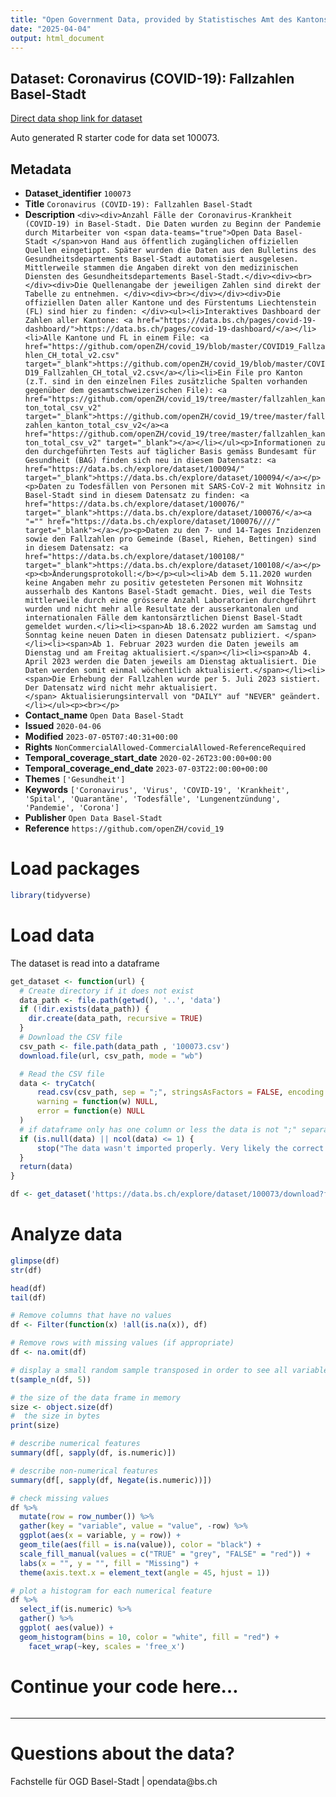 ```yaml
---
title: "Open Government Data, provided by Statistisches Amt des Kantons Basel-Stadt - Fachstelle OGD"
date: "2025-04-04"
output: html_document
---
```


## Dataset: Coronavirus (COVID-19): Fallzahlen Basel-Stadt

[Direct data shop link for dataset](https://data.bs.ch/explore/dataset/100073)

Auto generated R starter code for data set 100073.

## Metadata

- **Dataset_identifier** `100073`
- **Title** `Coronavirus (COVID-19): Fallzahlen Basel-Stadt`
- **Description** `<div><div>Anzahl Fälle der Coronavirus-Krankheit (COVID-19) in Basel-Stadt. Die Daten wurden zu Beginn der Pandemie durch Mitarbeiter von <span data-teams="true">Open Data Basel-Stadt </span>von Hand aus öffentlich zugänglichen offiziellen Quellen eingetippt. Später wurden die Daten aus den Bulletins des Gesundheitsdepartements Basel-Stadt automatisiert ausgelesen. Mittlerweile stammen die Angaben direkt von den medizinischen Diensten des Gesundheitsdepartements Basel-Stadt.</div><div><br></div><div>Die Quellenangabe der jeweiligen Zahlen sind direkt der Tabelle zu entnehmen. </div><div><br></div></div><div>Die offiziellen Daten aller Kantone und des Fürstentums Liechtenstein (FL) sind hier zu finden: </div><ul><li>Interaktives Dashboard der Zahlen aller Kantone: <a href="https://data.bs.ch/pages/covid-19-dashboard/">https://data.bs.ch/pages/covid-19-dashboard/</a></li><li>Alle Kantone und FL in einem File: <a href="https://github.com/openZH/covid_19/blob/master/COVID19_Fallzahlen_CH_total_v2.csv" target="_blank">https://github.com/openZH/covid_19/blob/master/COVID19_Fallzahlen_CH_total_v2.csv</a></li><li>Ein File pro Kanton (z.T. sind in den einzelnen Files zusätzliche Spalten vorhanden gegenüber dem gesamtschweizerischen File): <a href="https://github.com/openZH/covid_19/tree/master/fallzahlen_kanton_total_csv_v2" target="_blank">https://github.com/openZH/covid_19/tree/master/fallzahlen_kanton_total_csv_v2</a><a href="https://github.com/openZH/covid_19/tree/master/fallzahlen_kanton_total_csv_v2" target="_blank"></a></li></ul><p>Informationen zu den durchgeführten Tests auf täglicher Basis gemäss Bundesamt für Gesundheit (BAG) finden sich neu in diesem Datensatz: <a href="https://data.bs.ch/explore/dataset/100094/" target="_blank">https://data.bs.ch/explore/dataset/100094/</a></p><p>Daten zu Todesfällen von Personen mit SARS-CoV-2 mit Wohnsitz in Basel-Stadt sind in diesem Datensatz zu finden: <a href="https://data.bs.ch/explore/dataset/100076/" target="_blank">https://data.bs.ch/explore/dataset/100076/</a><a "="" href="https://data.bs.ch/explore/dataset/100076////" target="_blank"></a></p><p>Daten zu den 7- und 14-Tages Inzidenzen sowie den Fallzahlen pro Gemeinde (Basel, Riehen, Bettingen) sind in diesem Datensatz: <a href="https://data.bs.ch/explore/dataset/100108/" target="_blank">https://data.bs.ch/explore/dataset/100108/</a></p><p><b>Änderungsprotokoll:</b></p><ul><li>Ab dem 5.11.2020 wurden keine Angaben mehr zu positiv getesteten Personen mit Wohnsitz ausserhalb des Kantons Basel-Stadt gemacht. Dies, weil die Tests mittlerweile durch eine grössere Anzahl Laboratorien durchgeführt wurden und nicht mehr alle Resultate der ausserkantonalen und internationalen Fälle dem kantonsärztlichen Dienst Basel-Stadt gemeldet wurden.</li><li><span>Ab 18.6.2022 wurden am Samstag und Sonntag keine neuen Daten in diesen Datensatz publiziert. </span></li><li><span>Ab 1. Februar 2023 wurden die Daten jeweils am Dienstag und am Freitag aktualisiert.</span></li><li><span>Ab 4. April 2023 werden die Daten jeweils am Dienstag aktualisiert. Die Daten werden somit einmal wöchentlich aktualisiert.</span></li><li><span>Die Erhebung der Fallzahlen wurde per 5. Juli 2023 sistiert. Der Datensatz wird nicht mehr aktualisiert.</span> Aktualisierungsintervall von "DAILY" auf "NEVER" geändert.</li></ul><p><br></p>`
- **Contact_name** `Open Data Basel-Stadt`
- **Issued** `2020-04-06`
- **Modified** `2023-07-05T07:40:31+00:00`
- **Rights** `NonCommercialAllowed-CommercialAllowed-ReferenceRequired`
- **Temporal_coverage_start_date** `2020-02-26T23:00:00+00:00`
- **Temporal_coverage_end_date** `2023-07-03T22:00:00+00:00`
- **Themes** `['Gesundheit']`
- **Keywords** `['Coronavirus', 'Virus', 'COVID-19', 'Krankheit', 'Spital', 'Quarantäne', 'Todesfälle', 'Lungenentzündung', 'Pandemie', 'Corona']`
- **Publisher** `Open Data Basel-Stadt`
- **Reference** `https://github.com/openZH/covid_19`


# Load packages

```r

library(tidyverse)
```

# Load data

The dataset is read into a dataframe

```r
get_dataset <- function(url) {
  # Create directory if it does not exist
  data_path <- file.path(getwd(), '..', 'data')
  if (!dir.exists(data_path)) {
    dir.create(data_path, recursive = TRUE)
  }
  # Download the CSV file
  csv_path <- file.path(data_path , '100073.csv')
  download.file(url, csv_path, mode = "wb")

  # Read the CSV file
  data <- tryCatch(
      read.csv(csv_path, sep = ";", stringsAsFactors = FALSE, encoding = "UTF-8"),
      warning = function(w) NULL,
      error = function(e) NULL
  )
  # if dataframe only has one column or less the data is not ";" separated
  if (is.null(data) || ncol(data) <= 1) {
      stop("The data wasn't imported properly. Very likely the correct separator couldn't be found.\nPlease check the dataset manually and adjust the code.")
  }
  return(data)
}
```

```r

df <- get_dataset('https://data.bs.ch/explore/dataset/100073/download?format=csv&timezone=Europe%2FZurich')

```

# Analyze data

```r

glimpse(df)
str(df)

head(df)
tail(df)

```

```r
# Remove columns that have no values
df <- Filter(function(x) !all(is.na(x)), df)

# Remove rows with missing values (if appropriate)
df <- na.omit(df)
```

```r
# display a small random sample transposed in order to see all variables
t(sample_n(df, 5))
```

```r
# the size of the data frame in memory
size <- object.size(df)
#  the size in bytes
print(size)
```

```r
# describe numerical features
summary(df[, sapply(df, is.numeric)])
```

```r
# describe non-numerical features
summary(df[, sapply(df, Negate(is.numeric))])
```

```r
# check missing values
df %>%
  mutate(row = row_number()) %>%
  gather(key = "variable", value = "value", -row) %>%
  ggplot(aes(x = variable, y = row)) +
  geom_tile(aes(fill = is.na(value)), color = "black") +
  scale_fill_manual(values = c("TRUE" = "grey", "FALSE" = "red")) +
  labs(x = "", y = "", fill = "Missing") +
  theme(axis.text.x = element_text(angle = 45, hjust = 1))
```

```r
# plot a histogram for each numerical feature
df %>%
  select_if(is.numeric) %>%
  gather() %>%
  ggplot( aes(value)) +
  geom_histogram(bins = 10, color = "white", fill = "red") +
    facet_wrap(~key, scales = 'free_x')
```

# Continue your code here...

```r

```
------------------------------------------------------------------------

# Questions about the data?

Fachstelle für OGD Basel-Stadt | opendata@bs.ch
